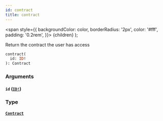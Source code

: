 ```yaml
---
id: contract
title: contract
---
```


<span
style={{
      backgroundColor: color,
      borderRadius: '2px',
      color: '#fff',
      padding: '0.2rem',
    }}>
{children}
</span>
);

Return the contract the user has access

```graphql
contract(
  id: ID!
): Contract

```

### Arguments

#### `id` ([`ID!`](/api/graphql/documentation/scalars/id))

### Type

#### [`Contract`](/api/graphql/documentation/objects/contract)
